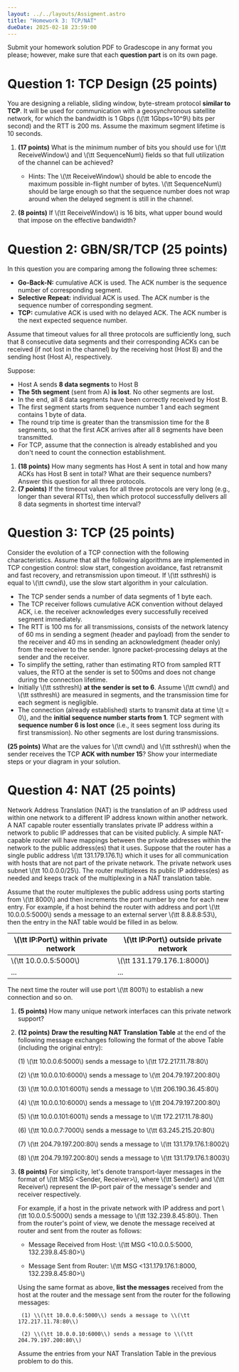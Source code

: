 ```yaml
---
layout: ../../layouts/Assigment.astro
title: "Homework 3: TCP/NAT"
dueDate: 2025-02-18 23:59:00
---
```


Submit your homework solution PDF to Gradescope in any format you please;
however, make sure that each **question part** is on its own page.

# Question 1: TCP Design (25 points)

You are designing a reliable, sliding window, byte-stream protocol **similar to TCP**.
It will be used for communication with a geosynchronous satellite network, for which the bandwidth is 1 Gbps (\\(\tt 1Gbps=10^9\\) bits per second) and the RTT is 200 ms. Assume the maximum segment lifetime is 10 seconds.

1. **(17 points)** What is the minimum number of bits you should use for \\(\tt ReceiveWindow\\) and \\(\tt SequenceNum\\) fields so that full utilization of the channel can be achieved? 
    - Hints: The \\(\tt ReceiveWindow\\) should be able to encode the maximum possible in-flight number of bytes. \\(\tt SequenceNum\\) should be large enough so that the sequence number does not wrap around when the delayed segment is still in the channel.

2. **(8 points)** If \\(\tt ReceiveWindow\\) is 16 bits, what upper bound would that impose on the effective bandwidth?


# Question 2: GBN/SR/TCP (25 points)

In this question you are comparing among the following three schemes:
- **Go-Back-N:** cumulative ACK is used. The ACK number is the sequence number of corresponding segment.
- **Selective Repeat:** individual ACK is used. The ACK number is the sequence number of corresponding segment.
- **TCP:** cumulative ACK is used with no delayed ACK. The ACK number is the next expected sequence number.

Assume that timeout values for all three protocols are sufficiently long, such that 8 consecutive data segments and their corresponding ACKs can be received (if not lost in the channel) by the receiving host (Host B) and the sending host (Host A), respectively.

Suppose:
- Host A sends **8 data segments** to Host B
- **The 5th segment** (sent from A) **is lost**. No other segments are lost.
- In the end, all 8 data segments have been correctly received by Host B. 
- The first segment starts from sequence number 1 and each segment contains 1 byte of data. 
- The round trip time is greater than the transmission time for the 8 segments, so that the first ACK arrives after all 8 segments have been transmitted. 
- For TCP, assume that the connection is already established and you don't need to count the connection establishment.

1. **(18 points)** How many segments has Host A sent in total and how many ACKs has Host B sent in total? What are their sequence numbers? Answer this question for all three protocols.
2. **(7 points)** If the timeout values for all three protocols are very long (e.g., longer than several RTTs), then which protocol successfully delivers all 8 data segments in shortest time interval?


# Question 3: TCP (25 points)

Consider the evolution of a TCP connection with the following characteristics. Assume that all the following algorithms are implemented in TCP congestion control: slow start, congestion avoidance, fast retransmit and fast recovery, and retransmission upon timeout. If \\(\tt ssthresh\\) is equal to \\(\tt cwnd\\), use the slow start algorithm in your calculation.

- The TCP sender sends a number of data segments of 1 byte each. 
- The TCP receiver follows cumulative ACK convention without delayed ACK, i.e. the receiver acknowledges every successfully received segment immediately.
- The RTT is 100 ms for all transmissions, consists of the network latency of 60 ms in sending a segment (header and payload) from the sender to the receiver and 40 ms in sending an acknowledgment (header only) from the receiver to the sender. Ignore packet-processing delays at the sender and the receiver.
- To simplify the setting, rather than estimating RTO from sampled RTT values, the RTO at the sender is set to 500ms and does not change during the connection lifetime.
- Initially \\(\tt ssthresh\\) **at the sender is set to 6**. Assume \\(\tt cwnd\\) and \\(\tt ssthresh\\) are measured in segments, and the transmission time for each segment is negligible.
- The connection (already established) starts to transmit data at time \\(t = 0\\), and the **initial sequence number starts from 1**. TCP segment with **sequence number 6 is lost once** (i.e., it sees segment loss during its first transmission). No other segments are lost during transmissions.

**(25 points)** What are the values for \\(\tt cwnd\\) and \\(\tt ssthresh\\) when the sender receives the TCP **ACK with number 15**? Show your intermediate steps or your diagram in your solution.


# Question 4: NAT (25 points)


Network Address Translation (NAT) is the translation of an IP address used within one network to a different IP address known within another network.
A NAT capable router essentially translates private IP address within a network to public IP addresses that can be visited publicly.
A simple NAT-capable router will have mappings between the private addresses within the network to the public address(es) that it uses.
Suppose that the router has a single public address \\(\tt 131.179.176.1\\) which it uses for all communication with hosts that are not part of the private network.
The private network uses subnet \\(\tt 10.0.0.0/25\\).
The router multiplexes its public IP address(es) as needed and keeps track of the multiplexing in a NAT translation table.

Assume that the router multiplexes the public address using ports starting from \\(\tt 8000\\) and then increments the port number by one for each new entry.
For example, if a host behind the router with address and port \\(\tt 10.0.0.5:5000\\) sends a message to an external server \\(\tt 8.8.8.8:53\\), then the entry in the NAT table would be filled in as below.

| \\(\tt IP:Port\\) within private network | \\(\tt IP:Port\\) outside private network |
|----------|----------|
| \\(\tt 10.0.0.5:5000\\)   | \\(\tt 131.179.176.1:8000\\)   |
| ...   | ...   |

The next time the router will use port \\(\tt 8001\\) to establish a new connection and so on.

1. **(5 points)** How many unique network interfaces can this private network support?

2. **(12 points)** **Draw the resulting NAT Translation Table** at the end of the following message exchanges following the format of the above Table (including the original entry):

    (1) \\(\tt 10.0.0.6:5000\\) sends a message to \\(\tt 172.217.11.78:80\\)

    (2) \\(\tt 10.0.0.10:6000\\) sends a message to \\(\tt 204.79.197.200:80\\)

    (3) \\(\tt 10.0.0.101:6001\\) sends a message to \\(\tt 206.190.36.45:80\\)

    (4) \\(\tt 10.0.0.10:6000\\) sends a message to \\(\tt 204.79.197.200:80\\)

    (5) \\(\tt 10.0.0.101:6001\\) sends a message to \\(\tt 172.217.11.78:80\\)

    (6) \\(\tt 10.0.0.7:7000\\) sends a message to \\(\tt 63.245.215.20:80\\)

    (7) \\(\tt 204.79.197.200:80\\) sends a message to \\(\tt 131.179.176.1:8002\\)

    (8) \\(\tt 204.79.197.200:80\\) sends a message to \\(\tt 131.179.176.1:8003\\)


3. **(8 points)** For simplicity, let's denote transport-layer messages in the format of \\(\tt MSG \<Sender, Receiver\>\\), where \\(\tt Sender\\) and \\(\tt Receiver\\) represent the IP-port pair of the message's sender and receiver respectively.

    For example, if a host in the private network with IP address and port \\(\tt 10.0.0.5:5000\\) sends a message to \\(\tt 132.239.8.45:80\\).
    Then from the router's point of view, we denote the message received at router and sent from the router as follows:

    - Message Received from Host: \\(\tt MSG \<10.0.0.5:5000, 132.239.8.45:80\>\\)

    - Message Sent from Router: \\(\tt MSG \<131.179.176.1:8000, 132.239.8.45:80\>\\)

    Using the same format as above, **list the messages** received from the host at the router and the message sent from the router for the following messages:

        (1) \\(\tt 10.0.0.6:5000\\) sends a message to \\(\tt 172.217.11.78:80\\)

        (2) \\(\tt 10.0.0.10:6000\\) sends a message to \\(\tt 204.79.197.200:80\\)

    Assume the entries from your NAT Translation Table in the previous problem to do this.